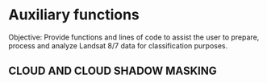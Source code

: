 # Auxiliary functions

Objective: Provide functions and lines of code to assist the user to prepare, process and analyze Landsat 8/7 data for classification purposes.

## CLOUD AND CLOUD SHADOW MASKING
